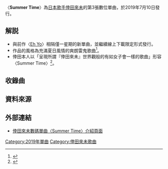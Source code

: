 {{Infobox song
| name       = Summer Time
| original_name = 
| type       = single
| cover      = Summer_Time_Koda_Kumi.jpg
| artist     = [[倖田來未|倖田來未]]
| album      = [[ReCORD|re(CORD)]]
| released   = {{Start date|2019|7|10}}
| recorded   =
| format     = [[數碼音樂下載|線上下載]]
| genre      = [[J-POP|J-POP]]
| length     = 3:35
| label      = [[rhythm_zone|rhythm zone]]
| writer     = {{hlist|Justin Reinstein（作曲）|Maria Marcus（作曲）|倖田來未（填詞）}}
| producer   = 
| chronology = [[倖田來未|倖田來未]]
| prev_title = [[Eh_Yo|Eh Yo]]
| prev_year  = 2019
| next_title = [[DO_ME|DO ME]]
| next_year  = 2019
}}
〈'''Summer Time'''〉為[[日本|日本]][[歌手|歌手]][[倖田來未|倖田來未]]的第3張數位單曲，於2019年7月10日發行。

== 解説 ==
*與前作〈[[Eh_Yo|Eh Yo]]〉相隔僅一星期的新單曲，並繼續線上下載限定形式發行。
*作品的風格為充滿夏日風情的爽朗雷鬼歌曲<ref>{{cite web|url=https://www.kkbox.com/tw/tc/album/h.daSiuDuSvnI0F3TPm.009H-index.html|title=倖田來未 (Koda Kumi) - Summer Time 專輯|publisher=KKBOX|accessdate=2021-01-24|archive-date=2021-01-31|archive-url=https://web.archive.org/web/20210131040707/https://www.kkbox.com/tw/tc/album/h.daSiuDuSvnI0F3TPm.009H-index.html}}</ref>。
*倖田本人以「呈現所謂『倖田來未』世界觀般的有如女子會一樣的歌曲」形容〈Summer Time〉<ref>{{cite web|url=https://shop.mu-mo.net/st/special/koda1910/?jsiteid=mumo|language=ja|script-title=ja:誕生日でもある11月13日という記念の日に、1年3か月ぶりのオリジナルフルアルバム『re(CORD)』が発売決定！|publisher=mu-moショップ|date=2019-10-21|accessdate=2021-01-24|archive-date=2021-01-30|archive-url=https://web.archive.org/web/20210130233030/https://shop.mu-mo.net/st/special/koda1910/?jsiteid=mumo}}</ref>。

== 收錄曲 ==
{{tracklist
| headline        = 線上下載

| title1          = Summer Time
| lyrics1         = 倖田來未
| music1          = {{hlist|Justin Reinstein|Maria Marcus}}
| length1         = 3:35
}}

== 資料來源 ==
{{reflist}}

== 外部連結 ==
*[https://rhythmzone.net/koda/discography/detail.php?c=single&id=1017082 倖田來未數碼單曲〈Summer Time〉介紹頁面] {{Wayback|url=https://rhythmzone.net/koda/discography/detail.php?c=single&id=1017082 |date=20210129151459 }}{{ja}}
{{倖田來未}}

[[Category:2019年單曲|Category:2019年單曲]]
[[Category:倖田來未歌曲|Category:倖田來未歌曲]]